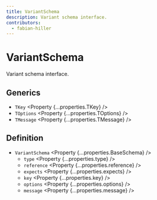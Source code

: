 ```yaml
---
title: VariantSchema
description: Variant schema interface.
contributors:
  - fabian-hiller
---
```



# VariantSchema

Variant schema interface.

## Generics

- `TKey` <Property {...properties.TKey} />
- `TOptions` <Property {...properties.TOptions} />
- `TMessage` <Property {...properties.TMessage} />

## Definition

- `VariantSchema` <Property {...properties.BaseSchema} />
  - `type` <Property {...properties.type} />
  - `reference` <Property {...properties.reference} />
  - `expects` <Property {...properties.expects} />
  - `key` <Property {...properties.key} />
  - `options` <Property {...properties.options} />
  - `message` <Property {...properties.message} />
